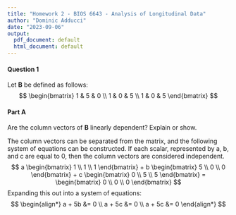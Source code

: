 ```yaml
---
title: "Homework 2 - BIOS 6643 - Analysis of Longitudinal Data"
author: "Dominic Adducci"
date: "2023-09-06"
output:
  pdf_document: default
  html_document: default
---
```


#### Question 1
Let **B** be defined as follows:
$$
\begin{bmatrix}
  1 & 5 & 0 \\
  1 & 0 & 5 \\
  1 & 0 & 5 
\end{bmatrix}
$$

#### Part A
Are the column vectors of **B** linearly dependent? Explain or show. 

The column vectors can be separated from the matrix, and the following system of equations can be constructed. If each scalar, represented by a, b, and c are equal to 0, then the column vectors are considered independent.
$$
a
\begin{bmatrix}
  1 \\
  1 \\
  1 
\end{bmatrix}
+
b
\begin{bmatrix}
  5 \\
  0 \\
  0
\end{bmatrix}
+
c
\begin{bmatrix}
  0 \\
  5 \\
  5
\end{bmatrix}
=
\begin{bmatrix}
  0 \\
  0 \\
  0
\end{bmatrix}
$$
Expanding this out into a system of equations:
$$
\begin{align*}
  a + 5b &= 0 \\
  a + 5c &= 0 \\
  a + 5c &= 0
\end{align*}
$$